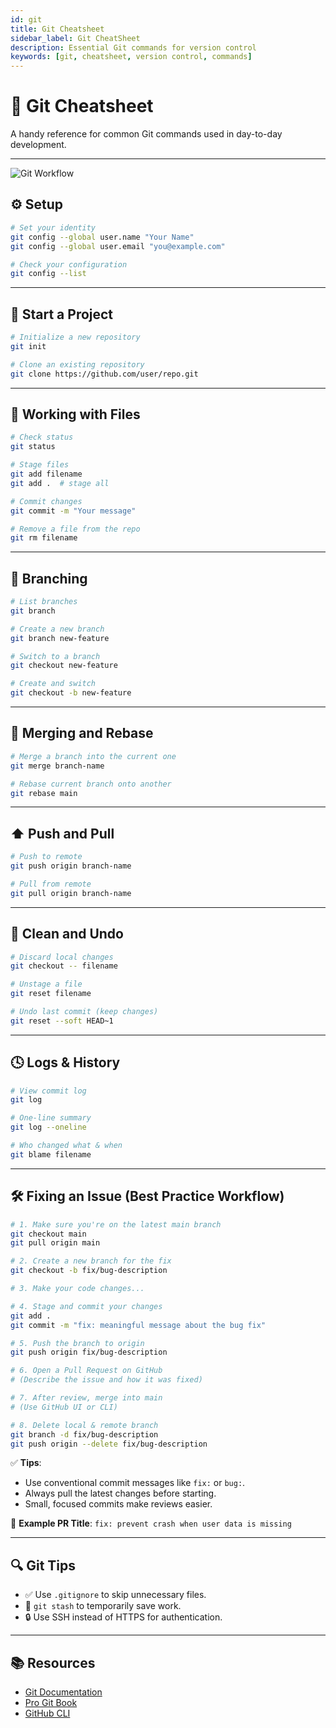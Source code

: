 ```yaml
---
id: git
title: Git Cheatsheet
sidebar_label: Git CheatSheet
description: Essential Git commands for version control
keywords: [git, cheatsheet, version control, commands]
---
```


# 🧠 Git Cheatsheet

A handy reference for common Git commands used in day-to-day development.

---

![Git Workflow](/img/skills/Git.png)

## ⚙️ Setup

```bash
# Set your identity
git config --global user.name "Your Name"
git config --global user.email "you@example.com"

# Check your configuration
git config --list
```

---

## 🌱 Start a Project

```bash
# Initialize a new repository
git init

# Clone an existing repository
git clone https://github.com/user/repo.git
```

---

## 📁 Working with Files

```bash
# Check status
git status

# Stage files
git add filename
git add .  # stage all

# Commit changes
git commit -m "Your message"

# Remove a file from the repo
git rm filename
```

---

## 🔄 Branching

```bash
# List branches
git branch

# Create a new branch
git branch new-feature

# Switch to a branch
git checkout new-feature

# Create and switch
git checkout -b new-feature
```

---

## 🔀 Merging and Rebase

```bash
# Merge a branch into the current one
git merge branch-name

# Rebase current branch onto another
git rebase main
```

---

## ⬆️ Push and Pull

```bash
# Push to remote
git push origin branch-name

# Pull from remote
git pull origin branch-name
```

---

## 🧹 Clean and Undo

```bash
# Discard local changes
git checkout -- filename

# Unstage a file
git reset filename

# Undo last commit (keep changes)
git reset --soft HEAD~1
```

---

## 🕓 Logs & History

```bash
# View commit log
git log

# One-line summary
git log --oneline

# Who changed what & when
git blame filename
```

---

## 🛠️ Fixing an Issue (Best Practice Workflow)

```bash
# 1. Make sure you're on the latest main branch
git checkout main
git pull origin main

# 2. Create a new branch for the fix
git checkout -b fix/bug-description

# 3. Make your code changes...

# 4. Stage and commit your changes
git add .
git commit -m "fix: meaningful message about the bug fix"

# 5. Push the branch to origin
git push origin fix/bug-description

# 6. Open a Pull Request on GitHub
# (Describe the issue and how it was fixed)

# 7. After review, merge into main
# (Use GitHub UI or CLI)

# 8. Delete local & remote branch
git branch -d fix/bug-description
git push origin --delete fix/bug-description
```

✅ **Tips**:

- Use conventional commit messages like `fix:` or `bug:`.
- Always pull the latest changes before starting.
- Small, focused commits make reviews easier.

🧩 **Example PR Title**: `fix: prevent crash when user data is missing`

---

## 🔍 Git Tips

- ✅ Use `.gitignore` to skip unnecessary files.
- 🧪 `git stash` to temporarily save work.
- 🔒 Use SSH instead of HTTPS for authentication.

---

## 📚 Resources

- [Git Documentation](https://git-scm.com/doc)
- [Pro Git Book](https://git-scm.com/book/en/v2)
- [GitHub CLI](https://cli.github.com/)
